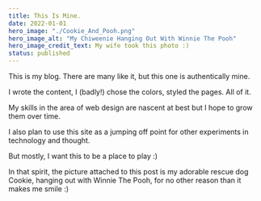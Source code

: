 ```yaml
---
title: This Is Mine.
date: 2022-01-01
hero_image: "./Cookie_And_Pooh.png"
hero_image_alt: "My Chiweenie Hanging Out With Winnie The Pooh"
hero_image_credit_text: My wife took this photo :)
status: published
---
```


This is my blog. There are many like it, but this one is 
authentically mine.

I wrote the content, I (badly!) chose the colors,
styled the pages. All of it.

My skills in the area of web design are nascent at best
but I hope to grow them over time.

I also plan to use this site as a jumping off point for other
experiments in technology and thought.

But mostly, I want this to be a place to play :)

In that spirit, the picture attached to this post is
my adorable rescue dog Cookie, hanging out with Winnie
The Pooh, for no other reason than it makes me smile :)